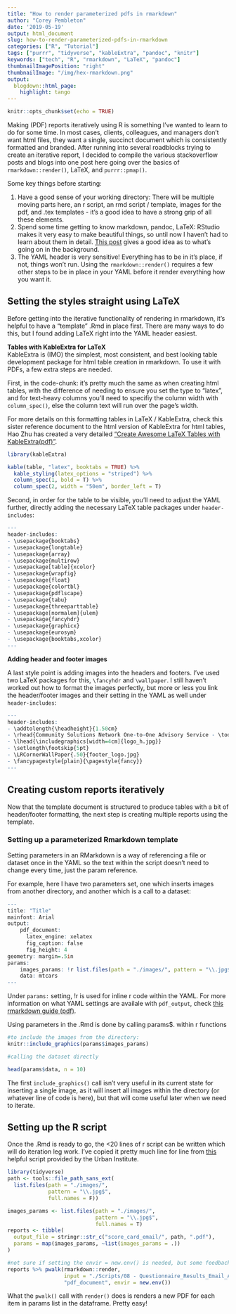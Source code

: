 ```yaml
---
title: "How to render parameterized pdfs in rmarkdown" 
author: "Corey Pembleton"
date: '2019-05-19'
output: html_document
slug: how-to-render-parameterized-pdfs-in-rmarkdown
categories: ["R", "Tutorial"]
tags: ["purrr", "tidyverse", "kableExtra", "pandoc", "knitr"]
keywords: ["tech", "R", "rmarkdown", "LaTeX", "pandoc"]
thumbnailImagePosition: "right"
thumbnailImage: "/img/hex-rmarkdown.png"
output:
  blogdown::html_page:
    highlight: tango
---
```

```r
knitr::opts_chunk$set(echo = TRUE)
```


Making (PDF) reports iteratively using R is something I've wanted to learn to do for some time. In most cases, clients, colleagues, and managers don't want html files, they want a single, succinct document which is consistently formatted and branded. After running into several roadblocks trying to create an iterative report, I decided to compile the various stackoverflow posts and blogs into one post here going over the basics of ```rmarkdown::render()```, LaTeX, and ```purrr::pmap()```.

Some key things before starting:  

1. Have a good sense of your working directory: There will be multiple moving parts here, an r script, an rmd script / template, images for the pdf, and .tex templates - it's a good idea to have a strong grip of all these elements.
2. Spend some time getting to know markdown, pandoc, LaTeX: RStudio makes it very easy to make beautiful things, so until now I haven't had to learn about them in detail. [This post](https://stackoverflow.com/questions/40563479/relationship-between-r-markdown-knitr-pandoc-and-bookdown) gives a good idea as to what's going on in the background. 
3. The YAML header is very sensitive! Everything has to be in it's place, if not, things won't run. Using the ```rmarkdown::render()``` requires a few other steps to be in place in your YAML before it render everything how you want it.

## Setting the styles straight using LaTeX  

Before getting into the iterative functionality of rendering in rmarkdown, it's helpful to have a "template" .Rmd in place first. There are many ways to do this, but I found adding LaTeX right into the YAML header easiest. 

**Tables with KableExtra for LaTeX**  
KableExtra is (IMO) the simplest, most consistent, and best looking table development package for html table creation in rmarkdown. To use it with PDFs, a few extra steps are needed.

First, in the code-chunk: it's pretty much the same as when creating html tables, with the difference of needing to ensure you set the type to "latex", and for text-heavy columns you'll need to specifiy the column width with ```column_spec()```, else the column text will run over the page's width.

For more details on this formatting tables in LaTeX / KableExtra, check this sister reference document to the html version of KableExtra for html tables, Hao Zhu has created a very detailed ["Create Awesome LaTeX Tables with KableExtra(pdf)"](http://haozhu233.github.io/kableExtra/awesome_table_in_pdf.pdf). 

```r
library(kableExtra)

kable(table, "latex", booktabs = TRUE) %>% 
  kable_styling(latex_options = "striped") %>% 
  column_spec(1, bold = T) %>% 
  column_spec(2, width = "50em", border_left = T)
```

Second, in order for the table to be visible, you'll need to adjust the YAML further, directly adding the necessary LaTeX table packages under  ```header-includes```:

```r
---
header-includes:
- \usepackage{booktabs}
- \usepackage{longtable}
- \usepackage{array}
- \usepackage{multirow}
- \usepackage[table]{xcolor}
- \usepackage{wrapfig}
- \usepackage{float}
- \usepackage{colortbl}
- \usepackage{pdflscape}
- \usepackage{tabu}
- \usepackage{threeparttable}
- \usepackage[normalem]{ulem}
- \usepackage{fancyhdr}
- \usepackage{graphicx}
- \usepackage{eurosym}
- \usepackage{booktabs,xcolor} 
---
```

**Adding header and footer images**  

A last style point is adding images into the headers and footers. I've used two LaTeX packages for this, ```\fancyhdr``` and ```\wallpaper```. I still haven't worked out how to format the images perfectly, but more or less you link the header/footer images and their setting in the YAML as well under ```header-includes```:

```r
---
header-includes:
- \addtolength{\headheight}{1.50cm}
- \rhead{Community Solutions Network One-to-One Advisory Service - \today} 
- \lhead{\includegraphics[width=4cm]{logo_h.jpg}} 
- \setlength\footskip{5pt}
- \LRCornerWallPaper{.50}{footer_logo.jpg}
- \fancypagestyle{plain}{\pagestyle{fancy}}
---
```


## Creating custom reports iteratively  

Now that the template document is structured to produce tables with a bit of header/footer formatting, the next step is creating multiple reports using the template.

### Setting up a parameterized Rmarkdown template

Setting parameters in an RMarkdown is a way of referencing a file or dataset once in the YAML so the text within the script doesn't need to change every time, just the param reference.

For example, here I have two parameters set, one which inserts images from another directory, and another which is a call to a dataset:

```r

---
title: "Title"
mainfont: Arial
output:
    pdf_document:
      latex_engine: xelatex
      fig_caption: false
      fig_height: 4
geometry: margin=.5in
params:
    images_params: !r list.files(path = "./images/", pattern = "\\.jpg$", full.names = TRUE)
    data: mtcars
---

```

Under ```params:``` setting, !r is used for inline r code within the YAML.
For more information on what YAML settings are availale with ```pdf_output```, check [this rmarkdown guide (pdf)](www.rstudio.com%2Fwp-content%2Fuploads%2F2015%2F03%2Frmarkdown-reference.pdf).  


Using parameters in the .Rmd is done by calling params$. within r functions

```r

#to include the images from the directory:
knitr::include_graphics(params$images_params)

#calling the dataset directly

head(params$data, n = 10)
```

The first ```include_graphics()``` call isn't very useful in its current state for inserting a single image, as it will insert all images within the directory (or whatever line of code is here), but that will come useful later when we need to iterate.

## Setting up the R script  

Once the .Rmd is ready to go, the <20 lines of r script can be written which will do iteration leg work. I've copied it pretty much line for line from [this](https://medium.com/@urban_institute/iterated-fact-sheets-with-r-markdown-d685eb4eafce) helpful script provided by the Urban Institute.

```r
library(tidyverse)
path <- tools::file_path_sans_ext(
  list.files(path = "./images/",
             pattern = "\\.jpg$",
             full.names = F))

images_params <- list.files(path = "./images/",
                            pattern = "\\.jpg$", 
                            full.names = T)
reports <- tibble(
  output_file = stringr::str_c("score_card_email/", path, ".pdf"),
  params = map(images_params, ~list(images_params = .))
)

#not sure if setting the envir = new.env() is needed, but some feedback on SO gave this solution
reports %>% pwalk(rmarkdown::render, 
                  input = "./Scripts/08 - Questionnaire_Results_Email_Attachment.Rmd",
                  "pdf_document", envir = new.env())
```

What the ```pwalk()``` call with ```render()```  does is renders a new PDF for each item in params list in the dataframe. Pretty easy!










